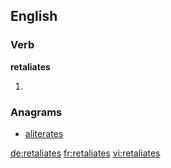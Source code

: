 ==English==

===Verb===
'''retaliates'''

# {{third-person singular of|retaliate}}

===Anagrams===
* [[aliterates#English|aliterates]]

[[de:retaliates]]
[[fr:retaliates]]
[[vi:retaliates]]